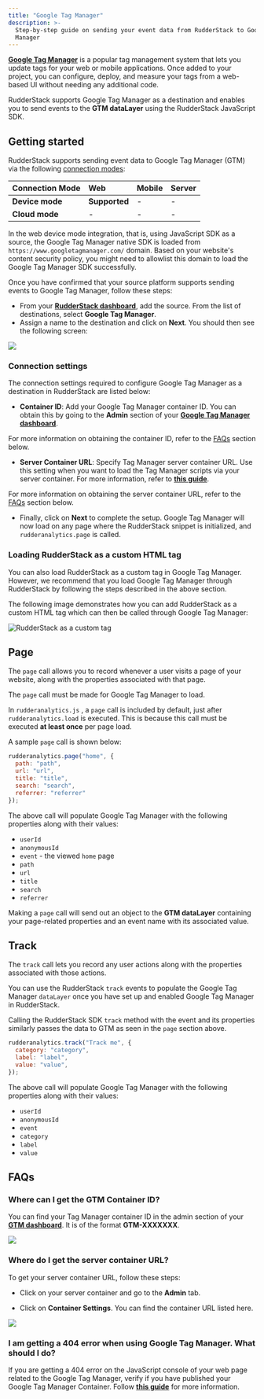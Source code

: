 ```yaml
---
title: "Google Tag Manager"
description: >-
  Step-by-step guide on sending your event data from RudderStack to Google Tag
  Manager
---
```


[**Google Tag Manager**](https://support.google.com/tagmanager) is a popular tag management system that lets you update tags for your web or mobile applications. Once added to your project, you can configure, deploy, and measure your tags from a web-based UI without needing any additional code.

RudderStack supports Google Tag Manager as a destination and enables you to send events to the **GTM dataLayer** using the <Link to="/sources/event-streams/sdks/rudderstack-javascript-sdk/">RudderStack JavaScript SDK</Link>.

## Getting started

RudderStack supports sending event data to Google Tag Manager (GTM) via the following <a href="https://rudderstack.com/docs/rudderstack-cloud/rudderstack-connection-modes/">connection modes</a>:

| **Connection Mode** | **Web**       | **Mobile** | **Server** |
| :------------------ | :------------ | :--------- | :--------- |
| **Device mode**     | **Supported** | -          | -          |
| **Cloud mode**      | -             | -          | -          |

<div class="infoBlock">
In the web device mode integration, that is, using <Link to="/sources/event-streams/sdks/rudderstack-javascript-sdk">JavaScript SDK</Link> as a source, the Google Tag Manager native SDK is loaded from <code class="inline-code">https://www.googletagmanager.com/</code> domain. Based on your website's content security policy, you might need to <Link to="/sources/event-streams/sdks/rudderstack-javascript-sdk/load-js-sdk/#allowlist-destination-domain">allowlist this domain</Link> to load the Google Tag Manager SDK successfully.
</div>

Once you have confirmed that your source platform supports sending events to Google Tag Manager, follow these steps:

* From your [**RudderStack dashboard**](https://app.rudderstack.com/), add the source. From the list of destinations, select **Google Tag Manager**.
* Assign a name to the destination and click on **Next**. You should then see the following screen:

<img src="../../assets/event-stream-destinations/gtm-connection-settings.png" />

### Connection settings

The connection settings required to configure Google Tag Manager as a destination in RudderStack are listed below:

- **Container ID**: Add your Google Tag Manager container ID. You can obtain this by going to the **Admin** section of your [**Google Tag Manager dashboard**](https://tagmanager.google.com/#/admin/).

<div class="infoBlock">
 
 For more information on obtaining the container ID, refer to the <a href="#faqs">FAQs</a> section below.
</div>

- **Server Container URL**: Specify Tag Manager server container URL. Use this setting when you want to load the Tag Manager scripts via your server container. For more information, refer to [**this guide**](https://developers.google.com/tag-platform/tag-manager/server-side/send-data#load_google_scripts).

<div class="infoBlock">
For more information on obtaining the server container URL, refer to the <a href="#faqs">FAQs</a> section below.
</div>

- Finally, click on **Next** to complete the setup. Google Tag Manager will now load on any page where the RudderStack snippet is initialized, and `rudderanalytics.page` is called.

### Loading RudderStack as a custom HTML tag

You can also load RudderStack as a custom tag in Google Tag Manager. However, we recommend that you load Google Tag Manager through RudderStack by following the steps described in the above section.

The following image demonstrates how you can add RudderStack as a custom HTML tag which can then be called through Google Tag Manager:

<img src="../../assets/event-stream-destinations/rudderstack-custom-html-gtm.png" alt="RudderStack as a custom tag" />

## Page

The `page` call allows you to record whenever a user visits a page of your website, along with the properties associated with that page. 

<div class="warningBlock">

The  <code class="inline-code">page</code> call must be made for Google Tag Manager to load.
</div>

<div class="infoBlock">

In <code class="inline-code">rudderanalytics.js</code> , a <code class="inline-code">page</code> call is included by default, just after `rudderanalytics.load` is executed. This is because this call must be executed <strong>at least once</strong> per page load.
</div>

A sample `page` call is shown below:

```javascript
rudderanalytics.page("home", {
  path: "path",
  url: "url",
  title: "title",
  search: "search",
  referrer: "referrer"
});
```

The above call will populate Google Tag Manager with the following properties along with their values:

- `userId`
- `anonymousId`
- `event` - the viewed `home` page
- `path`
- `url`
- `title`
- `search`
- `referrer`

<div class="infoBlock">

Making a <code class="inline-code">page</code> call will send out an object to the <strong>GTM dataLayer</strong> containing your page-related properties and an event name with its associated value.
</div>

## Track

The `track` call lets you record any user actions along with the properties associated with those actions.

<div class="infoBlock">

You can use the RudderStack <code class="inline-code">track</code> events to populate the Google Tag Manager <code class="inline-code">dataLayer</code> once you have set up and enabled Google Tag Manager in RudderStack.
</div>

Calling the RudderStack SDK `track` method with the event and its properties similarly passes the data to GTM as seen in the <Link to="#page">`page`</Link> section above.

```javascript
rudderanalytics.track("Track me", {
  category: "category",
  label: "label",
  value: "value",
});
```

The above call will populate Google Tag Manager with the following properties along with their values:

- `userId`
- `anonymousId`
- `event`
- `category`
- `label`
- `value`

## FAQs

### Where can I get the GTM Container ID?

You can find your Tag Manager container ID in the admin section of your [**GTM dashboard**](https://tagmanager.google.com/#/admin/). It is of the format **GTM-XXXXXXX**.

<img src="../../assets/event-stream-destinations/rudderstack-container-id.png" />

### Where do I get the server container URL?

To get your server container URL, follow these steps:

- Click on your server container and go to the **Admin** tab.

- Click on **Container Settings**. You can find the container URL listed here.

<img src="../../assets/event-stream-destinations/rudderstack-server-container-url.png" />

### I am getting a 404 error when using Google Tag Manager. What should I do?

If you are getting a 404 error on the JavaScript console of your web page related to the Google Tag Manager, verify if you have published your Google Tag Manager Container. Follow [**this guide**](https://support.google.com/tagmanager/answer/6107163?hl=en) for more information.


